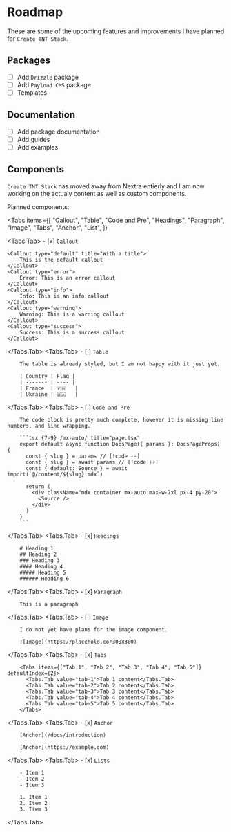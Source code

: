 
# Roadmap

These are some of the upcoming features and improvements I have planned for
`Create TNT Stack`.

## Packages

- [ ] Add `Drizzle` package
- [ ] Add `Payload CMS` package
- [ ] Templates

## Documentation

- [ ] Add package documentation
- [ ] Add guides
- [ ] Add examples

## Components

`Create TNT Stack` has moved away from Nextra entierly and I am now working on
the actualy content as well as custom components.

Planned components:

<Tabs
  items={[
    "Callout",
    "Table",
    "Code and Pre",
    "Headings",
    "Paragraph",
    "Image",
    "Tabs",
    "Anchor",
    "List",
  ]}
>
  <Tabs.Tab>
    - [x] `Callout`

    <Callout type="default" title="With a title">
        This is the default callout
    </Callout>
    <Callout type="error">
        Error: This is an error callout
    </Callout>
    <Callout type="info">
        Info: This is an info callout
    </Callout>
    <Callout type="warning">
        Warning: This is a warning callout
    </Callout>
    <Callout type="success">
        Success: This is a success callout
    </Callout>

  </Tabs.Tab>
  <Tabs.Tab>
    - [ ] `Table`

        The table is already styled, but I am not happy with it just yet.

        | Country | Flag |
        | ------- | ---- |
        | France  | 🇫🇷   |
        | Ukraine | 🇺🇦   |

  </Tabs.Tab>
  <Tabs.Tab>
    - [ ] `Code and Pre`

        The code block is pretty much complete, however it is missing line numbers, and line wrapping.

        ```tsx {7-9} /mx-auto/ title="page.tsx"
        export default async function DocsPage({ params }: DocsPageProps) {
          const { slug } = params // [!code --]
          const { slug } = await params // [!code ++]
          const { default: Source } = await import(`@/content/${slug}.mdx`)

          return (
            <div className="mdx container mx-auto max-w-7xl px-4 py-20">
              <Source />
            </div>
          )
        }
        ```

  </Tabs.Tab>
  <Tabs.Tab>
    - [x] `Headings`

        # Heading 1
        ## Heading 2
        ### Heading 3
        #### Heading 4
        ##### Heading 5
        ###### Heading 6

  </Tabs.Tab>
  <Tabs.Tab>
    - [x] `Paragraph`

        This is a paragraph

  </Tabs.Tab>
  <Tabs.Tab>
    - [ ] `Image`

        I do not yet have plans for the image component.

        ![Image](https://placehold.co/300x300)

  </Tabs.Tab>
  <Tabs.Tab>
    - [x] `Tabs`

        <Tabs items={["Tab 1", "Tab 2", "Tab 3", "Tab 4", "Tab 5"]} defaultIndex={2}>
          <Tabs.Tab value="tab-1">Tab 1 content</Tabs.Tab>
          <Tabs.Tab value="tab-2">Tab 2 content</Tabs.Tab>
          <Tabs.Tab value="tab-3">Tab 3 content</Tabs.Tab>
          <Tabs.Tab value="tab-4">Tab 4 content</Tabs.Tab>
          <Tabs.Tab value="tab-5">Tab 5 content</Tabs.Tab>
        </Tabs>

  </Tabs.Tab>
  <Tabs.Tab>
    - [x] `Anchor`

        [Anchor](/docs/introduction)

        [Anchor](https://example.com)

  </Tabs.Tab>
  <Tabs.Tab>
    - [x] `Lists`

        - Item 1
        - Item 2
        - Item 3

        1. Item 1
        2. Item 2
        3. Item 3

  </Tabs.Tab>
</Tabs>
